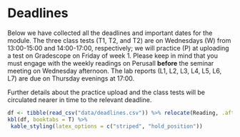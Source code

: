 # Deadlines {-#deadlines}

Below we have collected all the deadlines and important dates for the module. The three class tests (T1, T2, and T2) are on Wednesdays (W) from 13:00-15:00 and 14:00-17:00, respectively; we will practice (P) at uploading a test on Gradescope on Friday of week 1. Please keep in mind that you must engage with the weekly readings on Perusall **before** the seminar meeting on Wednesday afternoon. The lab reports (L1, L2, L3, L4, L5, L6, L7) are due on Thursday evenings at 17:00. 

Further details about the practice upload and the class tests will be circulated nearer in time to the relevant deadline.

```r
df <- tibble(read_csv("data/deadlines.csv")) %>% relocate(Reading, .after = Week)
kbl(df, booktabs = T) %>%
 kable_styling(latex_options = c("striped", "hold_position"))
```

